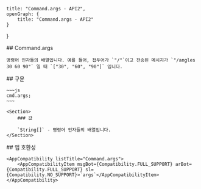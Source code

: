 
    title: "Command.args - API2",
    openGraph: {
        title: "Command.args - API2"
    }
}

<Section>
    ## Command.args

    명령어 인자들의 배열입니다. 예를 들어, 접두어가 `"/"`이고 전송된 메시지가 `"/angles 30 60 90"` 일 때 `["30", "60", "90"]` 입니다.
</Section>
<Section>
    ## 구문

    ~~~js
    cmd.args;
    ~~~

    <Section>
        ### 값

        `String[]` - 명령어 인자들의 배열입니다.
    </Section>
</Section>
<Section>
    ## 앱 호환성

    <AppCompatibility listTitle="Command.args">
        <AppCompatibilityItem msgBot={Compatibility.FULL_SUPPORT} arBot={Compatibility.FULL_SUPPORT} sl={Compatibility.NO_SUPPORT}>`args`</AppCompatibilityItem>
    </AppCompatibility>
</Section>